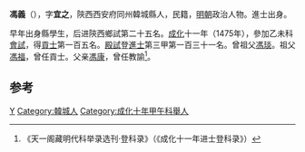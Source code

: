 '''馮義'''（{{bd|1441年||？}}），字'''宜之'''，陝西西安府同州韓城縣人，民籍，[[明朝|明朝]]政治人物。進士出身。

早年出身縣學生，后进陝西鄉試第二十五名。[[成化|成化]]十一年（1475年），參加乙未科[[會試|會試]]，得[[貢士|貢士]]第一百五名。[[殿試|殿試]]登[[進士|進士]]第三甲第一百三十一名。曾祖父[[馮琰|馮琰]]。祖父[[馮福|馮福]]，曾任貢士。父亲[[馮康|馮康]]，曾任教諭<ref>《天一阁藏明代科举录选刊·登科录》（《成化十一年进士登科录》）</ref>。

==参考==
{{reflist}}
{{明朝人物小作品}}
{{成化十一年乙未科殿試金榜}}

[[Category:馮姓|Y]]
[[Category:韓城人|Category:韓城人]]
[[Category:成化十年甲午科舉人|Category:成化十年甲午科舉人]]